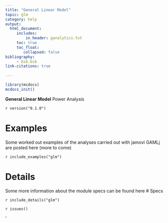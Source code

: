 ```yaml
---
title: "General Linear Model"
topic: glm
category: help
output: 
  html_document:
     includes:
         in_header: ganalytics.txt
     toc: true
     toc_float:
        collapsed: false
bibliography: 
     - bib.bib
link-citations: true
        
---
```



```r
library(mcdocs)
mcdocs_init()
```

**General Linear Model** Power Analysis

`r version("0.1.0")` 



# Examples

Some worked out examples of the analyses carried out with jamovi GAMLj are posted here (more to come)

`r include_examples("glm")`

# Details

Some more information about the module specs can be found here
# Specs


`r include_details("glm")`


`r issues()`

'